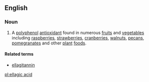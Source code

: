 ==English==

===Noun===
{{wikipedia}}
{{en-noun|head=[[ellagic]] [[acid]]}}

# A [[polyphenol]] [[antioxidant]] found in numerous [[fruit]]s and [[vegetable]]s including [[raspberry|raspberries]], [[strawberry|strawberries]], [[cranberry|cranberries]], [[walnut]]s, [[pecan]]s, [[pomegranate]]s and other [[plant]] [[food]]s.

====Related terms====
* [[ellagitannin]]

[[pl:ellagic acid]]
